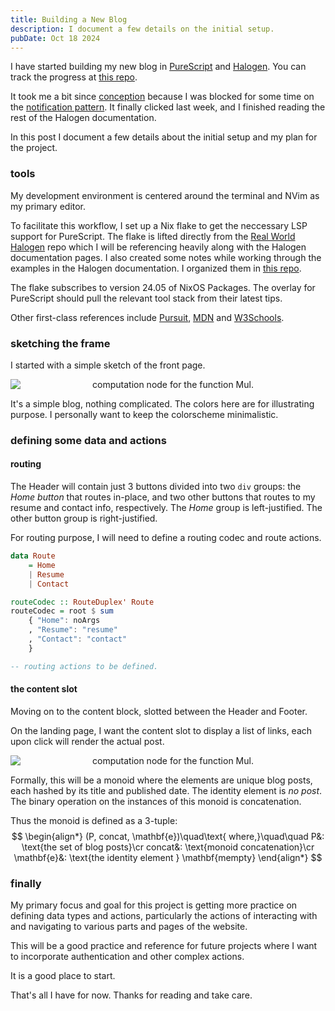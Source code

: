 ```yaml
---
title: Building a New Blog
description: I document a few details on the initial setup.
pubDate: Oct 18 2024
---
```


I have started building my new blog in [PureScript](https://www.purescript.org/) and [Halogen](https://purescript-halogen.github.io/purescript-halogen/index.html). You can track the progress at [this repo](https://github.com/nkarl/my.newblog/).

It took me a bit since [conception](/blog/2024-08-15-update) because I was blocked for some time on the [notification pattern](https://purescript-halogen.github.io/purescript-halogen/guide/05-Parent-Child-Components.html#output-messages). It finally clicked last week, and I finished reading the rest of the Halogen documentation. 

In this post I document a few details about the initial setup and my plan for the project.


### tools

My development environment is centered around the terminal and NVim as my primary editor. 

To facilitate this workflow, I set up a Nix flake to get the neccessary LSP support for PureScript. The flake is lifted directly from the [Real World Halogen](https://github.com/thomashoneyman/purescript-halogen-realworld) repo which I will be referencing heavily along with the Halogen documentation pages. I also created some notes while working through the examples in the Halogen documentation. I organized them in [this repo](https://github.com/nkarl/purescript-halogen-hello-world).

The flake subscribes to version 24.05 of NixOS Packages. The overlay for PureScript should pull the relevant tool stack from their latest tips.

Other first-class references include [Pursuit](https://pursuit.purescript.org/), [MDN](https://developer.mozilla.org/en-US/docs/Web/HTML) and [W3Schools](https://www.w3schools.com/css/default.asp).


### sketching the frame

I started with a simple sketch of the front page.

<div style="display:block;text-align:center">
<img
    src={Sketch.src}
    style="width:full;height:auto;display:block;margin-left:auto;margin-right:auto" 
    alt="computation node for the function Mul."
/>
</div>

It's a simple blog, nothing complicated. The colors here are for illustrating purpose. I personally want to keep the colorscheme minimalistic.


### defining some data and actions

#### routing

The Header will contain just 3 buttons divided into two `div` groups: the *Home button* that routes in-place, and two other buttons that routes to my resume and contact info, respectively. The *Home* group is left-justified. The other button group is right-justified. 

For routing purpose, I will need to define a routing codec and route actions.

```haskell
data Route
	= Home
	| Resume
	| Contact

routeCodec :: RouteDuplex' Route
routeCodec = root $ sum
	{ "Home": noArgs
	, "Resume": "resume"
	, "Contact": "contact"
	}

-- routing actions to be defined.
```


#### the content slot 

Moving on to the content block, slotted between the Header and Footer.

On the landing page, I want the content slot to display a list of links, each upon click will render the actual post.

<div style="display:block;text-align:center">
<img
    src={ContentSlot.src}
    style="width:full;height:auto;display:block;margin-left:auto;margin-right:auto" 
    alt="computation node for the function Mul."
/>
</div>

Formally, this will be a monoid where the elements are unique blog posts, each hashed by its title and published date. The identity element is *no post*. The binary operation on the instances of this monoid is concatenation.

Thus the monoid is defined as a 3-tuple:
$$
\begin{align*}
(P, concat, \mathbf{e})\quad\text{ where,}\quad\quad
P&: \text{the set of blog posts}\cr
concat&: \text{monoid concatenation}\cr
\mathbf{e}&: \text{the identity element } \mathbf{mempty}
\end{align*}
$$


### finally

My primary focus and goal for this project is getting more practice on defining data types and actions, particularly the actions of interacting with and navigating to various parts and pages of the website.

This will be a good practice and reference for future projects where I want to incorporate authentication and other complex actions.

It is a good place to start.

That's all I have for now. Thanks for reading and take care.

